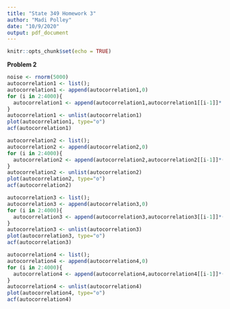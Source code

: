 ---
title: "State 349 Homework 3"
author: "Madi Polley"
date: "10/9/2020"
output: pdf_document
---

```{r setup, include=FALSE}
knitr::opts_chunk$set(echo = TRUE)
```

**Problem 2**


``` {r}
noise <- rnorm(5000)
autocorrelation1 <- list();
autocorrelation1 <- append(autocorrelation1,0)
for (i in 2:4000){
  autocorrelation1 <- append(autocorrelation1,autocorrelation1[[i-1]]*.5 + noise[i]);
}
autocorrelation1 <- unlist(autocorrelation1)
plot(autocorrelation1, type="o")
acf(autocorrelation1)
```

```{r}

autocorrelation2 <- list();
autocorrelation2 <- append(autocorrelation2,0)
for (i in 2:4000){
  autocorrelation2 <- append(autocorrelation2,autocorrelation2[[i-1]]*(-0.5) + noise[i]);
}
autocorrelation2 <- unlist(autocorrelation2)
plot(autocorrelation2, type="o")
acf(autocorrelation2)

```


```{r}
autocorrelation3 <- list();
autocorrelation3 <- append(autocorrelation3,0)
for (i in 2:4000){
  autocorrelation3 <- append(autocorrelation3,autocorrelation3[[i-1]]*(0.95) + noise[i]);
}
autocorrelation3 <- unlist(autocorrelation3)
plot(autocorrelation3, type="o")
acf(autocorrelation3)
```


```{r}
autocorrelation4 <- list();
autocorrelation4 <- append(autocorrelation4,0)
for (i in 2:4000){
  autocorrelation4 <- append(autocorrelation4,autocorrelation4[[i-1]]*(0.25) + noise[i]);
}
autocorrelation4 <- unlist(autocorrelation4)
plot(autocorrelation4, type="o")
acf(autocorrelation4)
```

